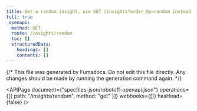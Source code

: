 ```yaml
---
title: Get a random insight, use GET /insights?order_by=random instead
full: true
_openapi:
  method: GET
  route: /insights/random
  toc: []
  structuredData:
    headings: []
    contents: []
---
```


{/* This file was generated by Fumadocs. Do not edit this file directly. Any changes should be made by running the generation command again. */}

<APIPage
  document={"specfiles-json/robotoff-openapi.json"}
  operations={[{ path: "/insights/random", method: "get" }]}
  webhooks={[]}
  hasHead={false}
/>
